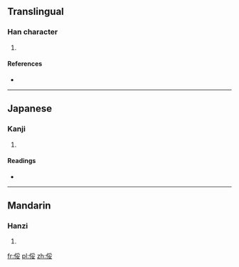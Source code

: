 ==Translingual==

===Han character===
{{Han char|rn=9|rad=人|as=07|sn=9|four=2224<sub>3</sub>|canj=人月女 (OBV)}}

# {{defn|Han|sort=人07}}

====References====
* {{Han ref|kx=0104.010|dkj=00660|dj=0220.010|hdz=10163.050|uh=4FC0|ud=20416|bh=CDED|bd=52717}}

----

==Japanese==

===Kanji===
{{ja-kanji|grade=|rs=人07}}

# {{defn|lang=ja|sort=人07}}

====Readings====
* {{ja-readings|on=[[たい]] (tai), [[て]] (te)|kun=[[よわい]] (yowai)}}

----

==Mandarin==

===Hanzi===
{{cmn-hanzi|pin=[[shū]] ([[shu1]]), [[tuǐ]] ([[tui3]])|wg=shu<sup>1</sup>, t'ui<sup>3</sup>}}

# {{defn|lang=cmn|sort=人07}}

[[fr:俀]]
[[pl:俀]]
[[zh:俀]]